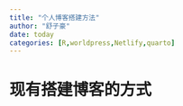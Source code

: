 ```yaml
---
title: "个人博客搭建方法"
author: "舒子豪"
date: today
categories: [R,worldpress,Netlify,quarto]
---
```


# 现有搭建博客的方式
